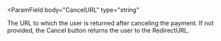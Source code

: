 <ParamField
  body="CancelURL"
  type="string"
>
The URL to which the user is returned after canceling the payment. If not provided, the Cancel button returns the user to the RedirectURL.
</ParamField>